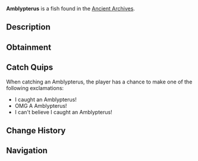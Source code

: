 {{FishInfobox
|image          = Amblypterus.png
|rarity         = Mythical
|sea            = First Sea
|location       = [[Ancient Archives]]
|sublocation    = 
|sources        = Fishing Rod
|radar_location = 
|xp             = 700
|weather        = 
|time           = Day
|season         = 
|bait           = Fish Head
|base_weight    = 180
|base_value     = 2500
|weight_range   = 110
|base_chance    = 0.005
|base_resil     = 15
}}
'''Amblypterus''' is a {{Rarity|Mythical}} fish found in the [[Ancient Archives]].

== Description ==
{{Description|Amblypterus is an extinct genus of prehistoric fish from the Carboniferous period, known for its unusual body shape and large, complex pectoral fins that allowed for agile, precise movement.|Bestiary Entry}}

== Obtainment ==
{{Description|Found in the dark waters of the Archives...|Bestiary Hint}}
{{Fish Availability|
Ancient Archives
|top_rods      = 
Leviathan's Fang Rod\183754.33\335973.54;
Free Spirit Rod\176406.37\328053.96;
Trident Rod\172522.69\320831.67;
No-Life Rod\134111.56\249747.26;
Azure Of Lagoon\127688.05\246516.51;
Resourceful Rod\87091.57\175638.71;
Rapid Rod\101971.98\204537.6;
Mythical Rod\78229.9\185448.78;
Buddy Bond Rod\58003.1\114368.95;
Rod Of Time\71035.79\154147.21;
Relic Rod\71035.79\154147.21;
Seraphic Rod\107466.23\195757.06;
Ethereal Prism Rod\107013.19\190988.31;
Astralhook Rod\105862.64\190497;
Challenger's Rod\105193.53\197656.39;
Rod Of The Forgotten Fang\104336.37\191423.52;
Zeus Rod\96491.48\183838.74;
Verdant Shear Rod\95828.16\185284.03;
Depthseeker Rod\94767.23\193096.67;
Rod Of The Depths\94112.67\173461.47;
Blazebringer Rod\92138.04\178039.18;
Rod Of The Exalted One\90642.91\166612.85;
Avalanche Rod\90433.96\185104.44;
Volcanic Rod\86255.34\169672.67;
Steady Rod\32766.43\94478.95
|recommended   = Trident Rod
}}

== Catch Quips ==
When catching an Amblypterus, the player has a chance to make one of the following exclamations:
* I caught an Amblypterus!
* OMG A Amblypterus!
* I can't believe I caught an Amblypterus!

== Change History ==
{{Change History|{{subst:Current Version}}}}

== Navigation ==
{{Fish Navbox|Ancient Archives}}
